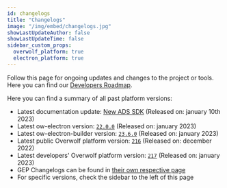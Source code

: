 ```yaml
---
id: changelogs
title: "Changelogs"
image: "/img/embed/changelogs.jpg"
showLastUpdateAuthor: false
showLastUpdateTime: false
sidebar_custom_props:
  overwolf_platform: true
  electron_platform: true
---
```


Follow this page for ongoing updates and changes to the project or tools.
Here you can find our [Developers Roadmap](https://trello.com/b/1V10E4IB/overwolf-roadmap).

Here you can find a summary of all past platform versions:
* Latest documentation update: [New ADS SDK](changelogs/documentation/2023/january#januray-10th-2023---new-ads-sdk) (Released on: january 10th 2023)
* Latest ow-electron version: [`22.0.0`](changelogs/electron-platform/ow-electron/v22.0.0) (Released on: january 2023)
* Latest ow-electron-builder version: [`23.6.0`](changelogs/electron-platform/ow-electron-builder/v23.6.0) (Released on: january 2023)
* Latest public Overwolf platform version: [`216`](changelogs/overwolf-platform/2022/december/216) (Released on: december 2022)
* Latest developers' Overwolf platform version: [`217`](changelogs/overwolf-platform/2023/january/217) (Released on: january 2023)
* GEP Changelogs can be found in [their own respective page](changelogs/gep-changelogs)
* For specific versions, check the sidebar to the left of this page